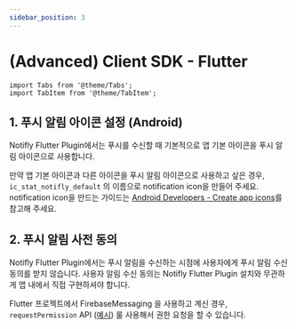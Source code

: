 ```yaml
---
sidebar_position: 3
---
```


# (Advanced) Client SDK - Flutter

```mdx-code-block
import Tabs from '@theme/Tabs';
import TabItem from '@theme/TabItem';
```

## 1. 푸시 알림 아이콘 설정 (Android)

Notifly Flutter Plugin에서는 푸시를 수신할 때 기본적으로 앱 기본 아이콘을 푸시 알림 아이콘으로 사용합니다. 

만약 앱 기본 아이콘과 다른 아이콘을 푸시 알림 아이콘으로 사용하고 싶은 경우, `ic_stat_notifly_default` 의 이름으로 notification icon을 만들어 주세요. notification icon을 만드는 가이드는 [Android Developers - Create app icons](https://developer.android.com/studio/write/create-app-icons)를 참고해 주세요.

## 2. 푸시 알림 사전 동의

Notifly Flutter Plugin에서는 푸시 알림을 수신하는 시점에 사용자에게 푸시 알림 수신 동의를 받지 않습니다. 사용자 알림 수신 동의는 Notifly Flutter Plugin 설치와 무관하게 앱 내에서 직접 구현하셔야 합니다.

Flutter 프로젝트에서 FirebaseMessaging 을 사용하고 계신 경우, `requestPermission` API ([예시](https://firebase.flutter.dev/docs/messaging/permissions/#requesting-permissions)) 룰 사용해서 권한 요청을 할 수 있습니다.
